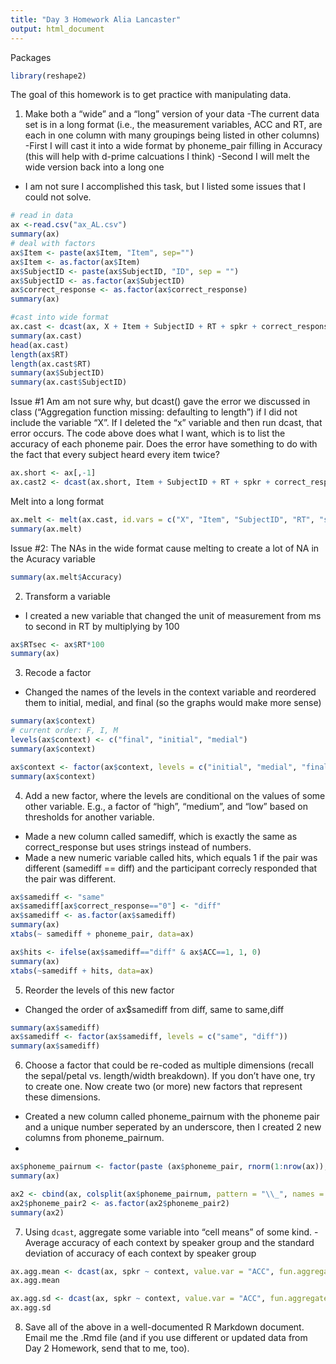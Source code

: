 ```yaml
---
title: "Day 3 Homework Alia Lancaster"
output: html_document
---
```

Packages
```r
library(reshape2)
```


The goal of this homework is to get practice with manipulating data.

1. Make both a "wide" and a "long" version of your data
-The current data set is in a long format (i.e., the measurement variables, ACC and RT, are each in one column with many groupings being listed in other columns)
-First I will cast it into a wide format by phoneme_pair filling in Accuracy (this will help with d-prime calcuations I think)
-Second I will melt the wide version back into a long one
- I am not sure I accomplished this task, but I listed some issues that I could not solve.

```r
# read in data
ax <-read.csv("ax_AL.csv")
summary(ax)
# deal with factors
ax$Item <- paste(ax$Item, "Item", sep="")
ax$Item <- as.factor(ax$Item)
ax$SubjectID <- paste(ax$SubjectID, "ID", sep = "")
ax$SubjectID <- as.factor(ax$SubjectID)
ax$correct_response <- as.factor(ax$correct_response)
summary(ax)

#cast into wide format
ax.cast <- dcast(ax, X + Item + SubjectID + RT + spkr + correct_response + confusable + word1 + word2 + gender_order + context + phoneme_pair_ordered + pu + vvl + list ~ phoneme_pair, value.var = "ACC")
summary(ax.cast)
head(ax.cast)
length(ax$RT)
length(ax.cast$RT)
summary(ax$SubjectID)
summary(ax.cast$SubjectID)
```

Issue #1
Am am not sure why, but dcast() gave the error we discussed in class ("Aggregation function missing: defaulting to length") if I did not include the variable "X".  If I deleted the "x" variable and then run dcast, that error occurs. The code above does what I want, which is to list the accuracy of each phoneme pair. Does the error have something to do with the fact that every subject heard every item twice?

```r
ax.short <- ax[,-1]
ax.cast2 <- dcast(ax.short, Item + SubjectID + RT + spkr + correct_response + confusable + word1 + word2 + gender_order + context + phoneme_pair_ordered + pu + vvl + list ~ phoneme_pair, value.var = "ACC")

```

Melt into a long format
```r
ax.melt <- melt(ax.cast, id.vars = c("X", "Item", "SubjectID", "RT", "spkr", "correct_response", "confusable", "word1", "word2", "gender_order", "context", "phoneme_pair_ordered", "pu", "vvl", "list"), value.name = "Accuracy", variable.name = "phoneme.type2")
summary(ax.melt)
```

Issue #2: The NAs in the wide format cause melting to create a lot of NA in the Acuracy variable
```r
summary(ax.melt$Accuracy)

```



2. Transform a variable
- I created a new variable that changed the unit of measurement from ms to second in RT by multiplying by 100

```r
ax$RTsec <- ax$RT*100
summary(ax)

```


3. Recode a factor
- Changed the names of the levels in the context variable and reordered them to initial, medial, and final (so the graphs would make more sense)

```r
summary(ax$context)
# current order: F, I, M
levels(ax$context) <- c("final", "initial", "medial")
summary(ax$context)

ax$context <- factor(ax$context, levels = c("initial", "medial", "final"))
summary(ax$context)
```


4. Add a new factor, where the levels are conditional on the values of some other variable. E.g., a factor of "high", "medium", and "low" based on thresholds for another variable.
- Made a new column called samediff, which is exactly the same as correct_response but uses strings instead of numbers.
- Made a new numeric variable called hits, which equals 1 if the pair was different (samediff == diff) and the participant correcly responded that the pair was different.

```r
ax$samediff <- "same"
ax$samediff[ax$correct_response=="0"] <- "diff"
ax$samediff <- as.factor(ax$samediff)
summary(ax)
xtabs(~ samediff + phoneme_pair, data=ax)

ax$hits <- ifelse(ax$samediff=="diff" & ax$ACC==1, 1, 0) 
summary(ax)
xtabs(~samediff + hits, data=ax)
```


5. Reorder the levels of this new factor
- Changed the order of ax$samediff from diff, same to same,diff
```r
summary(ax$samediff)
ax$samediff <- factor(ax$samediff, levels = c("same", "diff"))
summary(ax$samediff)
```


6. Choose a factor that could be re-coded as multiple dimensions (recall the sepal/petal vs. length/width breakdown). If you don't have one, try to create one.  Now create two (or more) new factors that represent these dimensions.
- Created a new column called phoneme_pairnum with the phoneme pair and a unique number seperated by an underscore, then I created 2 new columns from phoneme_pairnum.
- 
```r
ax$phoneme_pairnum <- factor(paste (ax$phoneme_pair, rnorm(1:nrow(ax)), sep="_"))
summary(ax)

ax2 <- cbind(ax, colsplit(ax$phoneme_pairnum, pattern = "\\_", names = c("phoneme_pair2", "number")))
ax2$phoneme_pair2 <- as.factor(ax2$phoneme_pair2)
summary(ax2)
```


7. Using `dcast`, aggregate some variable into "cell means" of some kind.
-Average accuracy of each context by speaker group and the standard deviation of accuracy of each context by speaker group

```r
ax.agg.mean <- dcast(ax, spkr ~ context, value.var = "ACC", fun.aggregate=mean)
ax.agg.mean

ax.agg.sd <- dcast(ax, spkr ~ context, value.var = "ACC", fun.aggregate=sd)
ax.agg.sd
```


8.  Save all of the above in a well-documented R Markdown document.  Email me the .Rmd file (and if you use different or updated data from Day 2 Homework, send that to me, too).
